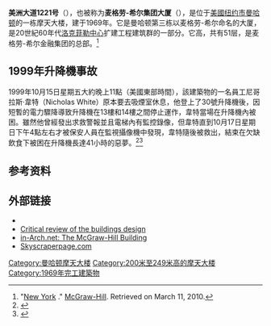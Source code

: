 {{Infobox building
| name           = 麦格劳-希尔集团大厦<br>McGraw-Hill Building
| image          = McGraw-Hill Building Rock Center by David Shankbone.jpg
| caption        = 位于第六大道上的洛克菲勒XYZ大楼群。中间的为麦格劳-希尔集团大厦。
| location       = 美洲大道1221号
| latd = 40|latm = 45|lats = 33|latNS = N
| longd = 73|longm = 58|longs = 54|longEW = W
| iso_region     = US-NY
| coordinates_display = title
| status         =
| start_date = 1966
| completion_date    = 1969
| est_completion =
| opening        =
| destruction_date      =
| building_type            = 办公楼
| antenna_spire  =
| roof           = {{convert|674|ft|m}}
| top_floor      =
| floor_count    = 51
| elevator_count =
| cost           =
| floor_area     =
| architect      = [[Wallace_Harrison|Wallace Harrison]]
| structural_engineer       =
| main_contractor     =
| developer      =
| owner          = 洛克菲勒集团（[[三菱地所|三菱地所]]）
}}
'''美洲大道1221号'''（{{lang-en|'''1221 Avenue of the Americas'''}}），也被称为'''麦格劳-希尔集团大厦'''（{{lang-en|'''McGraw-Hill Building'''}}），是位于[[美國|美國]][[纽约市|纽约市]][[曼哈顿|曼哈顿]]的一栋摩天大楼，建于1969年。它是曼哈顿第三栋以麦格劳-希尔命名的大厦，是20世紀60年代[[洛克菲勒中心|洛克菲勒中心]]扩建工程建筑群的一部分。它高{{convert|674|ft|m}}，共有51层，是麦格劳-希尔金融集团的总部。<ref>"[http://www.mcgraw-hill.com/aboutus/locations_us_ny.shtml New York] {{webarchive|url=https://web.archive.org/web/20100226044456/http://www.mcgraw-hill.com/aboutus/locations_us_ny.shtml |date=2010-02-26 }}." [[McGraw-Hill|McGraw-Hill]]. Retrieved on March 11, 2010.</ref>

== 1999年升降機事故 ==

1999年10月15日星期五大約晚上11點（美國東部時間），該建築物的一名員工尼哥拉斯·韋特（Nicholas White）原本要去吸煙室休息，他登上了30號升降機後，因短暫的電力驟降導致升降機在13樓和14樓之間停止運作，韋特當場在升降機內被困。雖然他曾經發出求救警報並且電梯內有監控錄像，但韋特直到10月17日星期日下午4點左右才被保安人員在監視攝像機中發現，韋特隨後被救出，結束在欠缺飲食下被困在升降機長達41小時的惡夢。<ref>{{Cite news|url=https://query.nytimes.com/gst/fullpage.html|title=The Big City; Aftermath Of 40 Hours In an Elevator|last=Tierney|first=John|date=1999-10-28|work=The New York Times|access-date=2017-05-07|issn=0362-4331|archive-date=2010-02-09|archive-url=https://web.archive.org/web/20100209030954/http://query.nytimes.com/gst/fullpage.html|dead-url=no}}</ref><ref>{{Cite web|url=http://www.newyorker.com/magazine/2008/04/21/up-and-then-down|title=Up and Then Down|last=|first=|date=2008-04-21|website=The New Yorker|access-date=2017-05-07|archive-date=2019-05-01|archive-url=https://web.archive.org/web/20190501123651/https://www.newyorker.com/magazine/2008/04/21/up-and-then-down|dead-url=no}}</ref>

== 参考资料 ==
{{Reflist}}

== 外部链接 ==
*{{official|http://www.rockefellergroup.com/properties/1221-avenue-of-the-americas-new-york-city/}}
*[http://www.thecityreview.com/six1221.html Critical review of the buildings design] {{Wayback|url=http://www.thecityreview.com/six1221.html |date=20130821015759 }}
*[https://web.archive.org/web/20160303165359/http://www.in-arch.net/NYC/nyc3a.html#66 in-Arch.net: The McGraw-Hill Building]
*[http://skyscraperpage.com/cities/?buildingID=2598 Skyscraperpage.com] {{Wayback|url=http://skyscraperpage.com/cities/?buildingID=2598 |date=20160303222208 }}

[[Category:曼哈顿摩天大楼|Category:曼哈顿摩天大楼]]
[[Category:200米至249米高的摩天大楼|Category:200米至249米高的摩天大楼]]
[[Category:1969年完工建築物|Category:1969年完工建築物]]